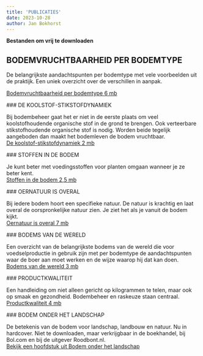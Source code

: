 ```yaml
---
title: 'PUBLICATIES'
date: 2023-10-28
author: Jan Bokhorst
---
```


**Bestanden om vrij te downloaden** 

## BODEMVRUCHTBAARHEID PER BODEMTYPE

 De belangrijkste aandachtspunten per bodemtype met vele voorbeelden uit de praktijk. Een uniek overzicht over de verschillen in aanpak.  

[Bodemvruchtbaarheid per bodemtype 6 mb](../files/bodemvruchtbaarheid_per_bodemtype.pdf)


   


   

 ### DE KOOLSTOF-STIKSTOFDYNAMIEK

 Bij bodembeheer gaat het er niet in de eerste plaats om veel koolstofhoudende organische stof in de grond te brengen. Ook verteerbare stikstofhoudende organische stof is nodig. Worden beide tegelijk aangeboden dan maakt het bodemleven de bodem vruchtbaar.  
[De koolstof-stikstofdynamiek 2 mb](../files/koolstof_stikstof_dynamiek.pdf)


   


   

 ### STOFFEN IN DE BODEM

 Je kunt beter met voedingsstoffen voor planten omgaan wanneer je ze beter kent.  
[Stoffen in de bodem 2,5 mb](../files/stoffen_in_de_bodem.pdf)


   


   

 ### OERNATUUR IS OVERAL

 Bij iedere bodem hoort een specifieke natuur. De natuur is krachtig en laat overal de oorspronkelijke natuur zien. Je ziet het als je vanuit de bodem kijkt.  
[Oernatuur is overal 7 mb](../files/oernatuur_is_overal.pdf)


   


   

 ### BODEMS VAN DE WERELD

 Een overzicht van de belangrijkste bodems van de wereld die voor voedselproductie in gebruik zijn met per bodemtype de aandachtspunten waar de boer aan moet werken en de wijze waarop hij dat kan doen.  
[Bodems van de wereld 3 mb](../files/bodems_van_de_wereld.pdf)


   


   

 ### PRODUCTKWALITEIT

 Een handleiding om niet alleen gericht op kilogrammen te telen, maar ook op smaak en gezondheid. Bodembeheer en raskeuze staan centraal.   
[Productkwaliteit 4 mb](../files/productkwaliteit.pdf)


  


   

 ### BODEM ONDER HET LANDSCHAP

 De betekenis van de bodem voor landschap, landbouw en natuur. Nu in hardcover. Niet te downloaden, maar verkrijgbaar in de boekhandel, bij Bol.com en bij de uitgever Roodbont.nl.  
[Bekijk een hoofdstuk uit Bodem onder het landschap](../files/Hoofdstuk%20uit%20Bodem%20onder%20het%20landschap.pdf)



